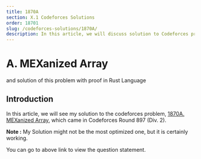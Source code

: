 ```yaml
---
title: 1870A
section: X.1 Codeforces Solutions
order: 18701
slug: /codeforces-solutions/1870A/
description: In this article, we will discuss solution to Codeforces problem 1870A MEXanized Array along with proof.
---
```


# A. MEXanized Array
and solution of this problem with proof in Rust Language

## Introduction

In this article, we will see my solution to the codeforces problem, [1870A. MEXanized Array](https://codeforces.com/contest/1870/problem/A), which came in Codeforces Round 897 (Div. 2).

**Note :** My Solution might not be the most optimized one, but it is certainly working.

You can go to above link to view the question statement.
